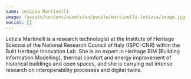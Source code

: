 ```yaml
---
name: Letizia Martinelli
image: /assets/content/assets/en/people/martinelli-letizia/image.jpg
social: []
---
```

Letizia Martinelli is a research technologist at the Institute of Heritage Science of the National Research Council of Italy (ISPC-CNR) within the Built Heritage Innovation Lab. She is an expert in Heritage BIM (Building Information Modelling), thermal comfort and energy improvement of historical buildings and open spaces, and she is carrying out intense research on interoperability processes and digital twins.
